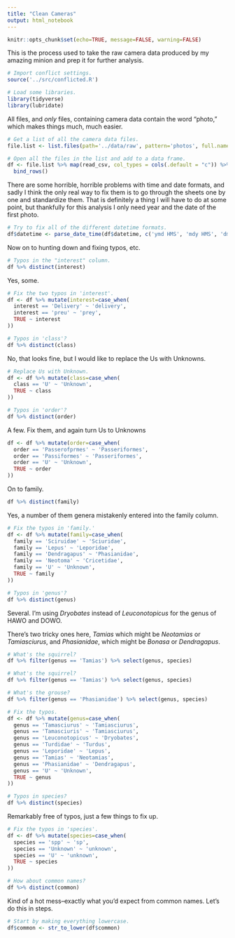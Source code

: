 ```yaml
---
title: "Clean Cameras"
output: html_notebook
---
```


```r
knitr::opts_chunk$set(echo=TRUE, message=FALSE, warning=FALSE)
```

This is the process used to take the raw camera data produced by my amazing minion and prep it for further analysis.

```r
# Import conflict settings.
source('../src/conflicted.R')

# Load some libraries.
library(tidyverse)
library(lubridate)
```

All files, and *only* files, containing camera data contain the word "photo," which makes things much, much easier.

```r
# Get a list of all the camera data files.
file.list <- list.files(path='../data/raw', pattern='photos', full.names=TRUE)

# Open all the files in the list and add to a data frame.
df <- file.list %>% map(read_csv, col_types = cols(.default = "c")) %>% 
  bind_rows()
```

There are some horrible, horrible problems with time and date formats, and sadly I think the only real way to fix them is to go through the sheets one by one and standardize them. That is definitely a thing I will have to do at some point, but thankfully for this analysis I only need year and the date of the first photo.

```r
# Try to fix all of the different datetime formats.
df$datetime <- parse_date_time(df$datetime, c('ymd HMS', 'mdy HMS', 'dmy HMS', 'mdy HM'))
```

Now on to hunting down and fixing typos, etc.

```r
# Typos in the "interest" column.
df %>% distinct(interest)
```

Yes, some.

```r
# Fix the two typos in 'interest'.
df <- df %>% mutate(interest=case_when(
  interest == 'Delivery' ~ 'delivery',
  interest == 'preu' ~ 'prey',
  TRUE ~ interest
))

# Typos in 'class'?
df %>% distinct(class)
```

No, that looks fine, but I would like to replace the Us with Unknowns.

```r
# Replace Us with Unknown.
df <- df %>% mutate(class=case_when(
  class == 'U' ~ 'Unknown',
  TRUE ~ class
)) 

# Typos in 'order'?
df %>% distinct(order)
```

A few. Fix them, and again turn Us to Unknowns

```r
df <- df %>% mutate(order=case_when(
  order == 'Passerofprmes' ~ 'Passeriformes',
  order == 'Passiformes' ~ 'Passeriformes',
  order == 'U' ~ 'Unknown',
  TRUE ~ order
))
```

On to family.


```r
df %>% distinct(family)
```

Yes, a number of them genera mistakenly entered into the family column.

```r
# Fix the typos in 'family.'
df <- df %>% mutate(family=case_when(
  family == 'Sciruidae' ~ 'Sciuridae',
  family == 'Lepus' ~ 'Leporidae',
  family == 'Dendragapus' ~ 'Phasianidae',
  family == 'Neotoma' ~ 'Cricetidae',
  family == 'U' ~ 'Unknown',
  TRUE ~ family
))

# Typos in 'genus'?
df %>% distinct(genus)
```

Several. I'm using *Dryobates* instead of *Leuconotopicus* for the genus of HAWO and DOWO. 

There's two tricky ones here, *Tamias* which might be *Neotamias* or *Tamiasciurus*, and *Phasianidae*, which might be *Bonasa* or *Dendragapus*.

```r
# What's the squirrel?
df %>% filter(genus == 'Tamias') %>% select(genus, species)

# What's the squirrel?
df %>% filter(genus == 'Tamias') %>% select(genus, species)

# What's the grouse?
df %>% filter(genus == 'Phasianidae') %>% select(genus, species)
```

```r
# Fix the typos.
df <- df %>% mutate(genus=case_when(
  genus == 'Tamasciurus' ~ 'Tamiasciurus',
  genus == 'Tamasciuris' ~ 'Tamiasciurus',
  genus == 'Leuconotopicus' ~ 'Dryobates',
  genus == 'Turdidae' ~ 'Turdus',
  genus == 'Leporidae' ~ 'Lepus',
  genus == 'Tamias' ~ 'Neotamias',
  genus == 'Phasianidae' ~ 'Dendragapus',
  genus == 'U' ~ 'Unknown',
  TRUE ~ genus
))

# Typos in species?
df %>% distinct(species)
```

Remarkably free of typos, just a few things to fix up.

```r
# Fix the typos in 'species'.
df <- df %>% mutate(species=case_when(
  species == 'spp' ~ 'sp',
  species == 'Unknown' ~ 'unknown',
  species == 'U' ~ 'unknown',
  TRUE ~ species
))

# How about common names?
df %>% distinct(common)
```

Kind of a hot mess--exactly what you'd expect from common names. Let's do this in steps.

```r
# Start by making everything lowercase.
df$common <- str_to_lower(df$common)
```











